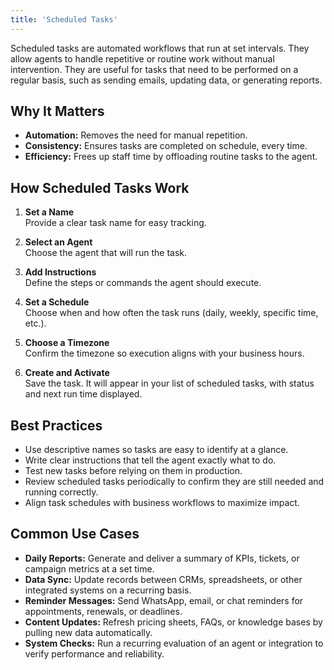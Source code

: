 ```yaml
---
title: 'Scheduled Tasks'
---
```


Scheduled tasks are automated workflows that run at set intervals. They allow agents to handle repetitive or routine work without manual intervention. They are useful for tasks that need to be performed on a regular basis, such as sending emails, updating data, or generating reports.

## Why It Matters

- **Automation:** Removes the need for manual repetition.  
- **Consistency:** Ensures tasks are completed on schedule, every time.  
- **Efficiency:** Frees up staff time by offloading routine tasks to the agent.

## How Scheduled Tasks Work

1. **Set a Name**  
   Provide a clear task name for easy tracking.

2. **Select an Agent**  
   Choose the agent that will run the task.

3. **Add Instructions**  
   Define the steps or commands the agent should execute.

4. **Set a Schedule**  
   Choose when and how often the task runs (daily, weekly, specific time, etc.).

5. **Choose a Timezone**  
   Confirm the timezone so execution aligns with your business hours.

6. **Create and Activate**  
   Save the task. It will appear in your list of scheduled tasks, with status and next run time displayed.

## Best Practices

- Use descriptive names so tasks are easy to identify at a glance.  
- Write clear instructions that tell the agent exactly what to do.  
- Test new tasks before relying on them in production.  
- Review scheduled tasks periodically to confirm they are still needed and running correctly.  
- Align task schedules with business workflows to maximize impact.

## Common Use Cases

- **Daily Reports:** Generate and deliver a summary of KPIs, tickets, or campaign metrics at a set time.  
- **Data Sync:** Update records between CRMs, spreadsheets, or other integrated systems on a recurring basis.  
- **Reminder Messages:** Send WhatsApp, email, or chat reminders for appointments, renewals, or deadlines.  
- **Content Updates:** Refresh pricing sheets, FAQs, or knowledge bases by pulling new data automatically.  
- **System Checks:** Run a recurring evaluation of an agent or integration to verify performance and reliability.

